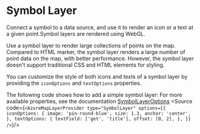 
<Meta of={SymbolLayerStories}/>

# Symbol Layer

Connect a symbol to a data source, and use it to render an icon or a text at a given point.Symbol layers are rendered using WebGL.

Use a symbol layer to render large collections of points on the map. Compared to HTML marker, the symbol layer renders a large number of point data on the map, with better performance. However, the symbol layer doesn't support traditional CSS and HTML elements for styling.

<SymbolLayer image='pin-round-blue' optionsSize={1.3} optionsAnchor='center' textOffset={[0,2]}/>

You can customize the style of both icons and texts of a symbol layer by providing the `iconOptions` and `textOptions` properties.

The following code shows how to add a simple symbol layer:
For more available properties, see the documentation [SymbolLayerOptions](https://learn.microsoft.com/en-us/javascript/api/azure-maps-control/atlas.symbollayeroptions?view=azure-maps-typescript-latest)
<Source code={`
<AzureMapLayerProvider
    type="SymbolLayer"
    options={{
        iconOptions: {
            image: 'pin-round-blue',
            size: 1.3,
            anchor: 'center',
        },
        textOptions: {
            textField: ['get', 'title'],
            offset: [0, 2],
        },
    }} 
/> `}/>